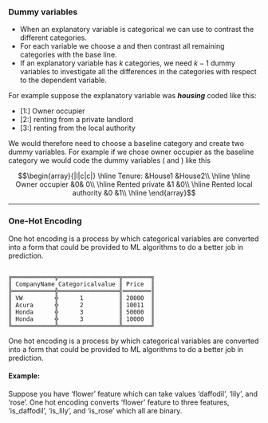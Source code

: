 

### Dummy variables

*  When an explanatory variable is categorical we can use \textbf{dummy variables} to contrast
the different categories. 
*  For each variable we choose a \textbf{baseline category} and then
contrast all remaining categories with the base line.
*  If an explanatory variable
has $k$ categories, we need $k-1$ dummy variables to investigate all the differences in
the categories with respect to the dependent variable.


For example suppose the explanatory variable was ***housing*** coded like this:

* [1:] Owner occupier
* [2:] renting from a private landlord
* [3:] renting from the local authority

 We would therefore need to choose a baseline category and create two dummy
variables. For example if we chose owner occupier as the baseline category we
would code the dummy variables (\texttt{House1} and \texttt{House2}) like this


$$\begin{array}{|l|c|c|} \hline 
Tenure: &House1 &House2\\ \hline \hline
Owner occupier &0& 0\\ \hline
Rented private &1 &0\\ \hline
Rented local authority &0 &1\\ \hline
\end{array}$$


-----------------------------------------------------------------------------------

### One-Hot Encoding

One hot encoding is a process by which categorical variables are converted into a form that could be provided to ML algorithms to do a better job in prediction.

<pre><code>
╔════════════╦═════════════════╦════════╗ 
║ CompanyName Categoricalvalue ║ Price  ║
╠════════════╬═════════════════╣════════║ 
║ VW         ╬      1          ║ 20000  ║
║ Acura      ╬      2          ║ 10011  ║
║ Honda      ╬      3          ║ 50000  ║
║ Honda      ╬      3          ║ 10000  ║
╚════════════╩═════════════════╩════════╝
</code></pre>

One hot encoding is a process by which categorical variables are converted into a form that could be provided to ML algorithms to do a better job in prediction.

#### Example: 

Suppose you have ‘flower’ feature which can take values ‘daffodil’, ‘lily’, and ‘rose’. 
One hot encoding converts ‘flower’ feature to three features, ‘is\_daffodil’, ‘is\_lily’, and ‘is\_rose’ which all are binary.
